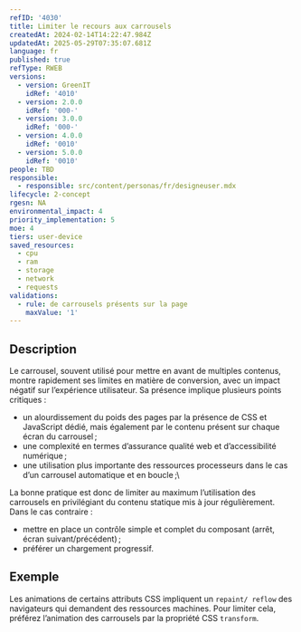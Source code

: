 ```yaml
---
refID: '4030'
title: Limiter le recours aux carrousels
createdAt: 2024-02-14T14:22:47.984Z
updatedAt: 2025-05-29T07:35:07.681Z
language: fr
published: true
refType: RWEB
versions:
  - version: GreenIT
    idRef: '4010'
  - version: 2.0.0
    idRef: '000-'
  - version: 3.0.0
    idRef: '000-'
  - version: 4.0.0
    idRef: '0010'
  - version: 5.0.0
    idRef: '0010'
people: TBD
responsible:
  - responsible: src/content/personas/fr/designeuser.mdx
lifecycle: 2-concept
rgesn: NA
environmental_impact: 4
priority_implementation: 5
moe: 4
tiers: user-device
saved_resources:
  - cpu
  - ram
  - storage
  - network
  - requests
validations:
  - rule: de carrousels présents sur la page
    maxValue: '1'
---
```


## Description

Le carrousel, souvent utilisé pour mettre en avant de multiples contenus, montre rapidement ses limites en matière de conversion, avec un impact négatif sur l’expérience utilisateur. Sa présence implique plusieurs points critiques :

* un alourdissement du poids des pages par la présence de CSS et JavaScript dédié, mais également par le contenu présent sur chaque écran du carrousel ;
* une complexité en termes d’assurance qualité web et d’accessibilité numérique ;
* une utilisation plus importante des ressources processeurs dans le cas d’un carrousel automatique et en boucle ;\


La bonne pratique est donc de limiter au maximum l’utilisation des carrousels en privilégiant du contenu statique mis à jour régulièrement. Dans le cas contraire :

* mettre en place un contrôle simple et complet du composant (arrêt, écran suivant/précédent) ;
* préférer un chargement progressif.

## Exemple

Les animations de certains attributs CSS impliquent un `repaint/ reflow` des navigateurs qui demandent des ressources machines. Pour limiter cela, préférez l’animation des carrousels par la propriété CSS `transform`.
